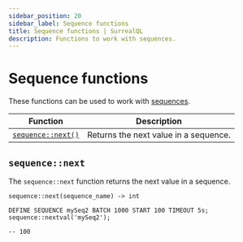 ```yaml
---
sidebar_position: 20
sidebar_label: Sequence functions
title: Sequence functions | SurrealQL
description: Functions to work with sequences.
---
```



# Sequence functions

<Since v="v3.0.0-alpha.2" />

These functions can be used to work with [sequences](/docs/surrealql/statements/define/sequence).

<table>
  <thead>
    <tr>
      <th scope="col">Function</th>
      <th scope="col">Description</th>
    </tr>
  </thead>

  <tbody>
    <tr>
      <td scope="row" data-label="Function"><a href="#sequencenext"><code>sequence::next()</code></a></td>
      <td scope="row" data-label="Description">Returns the next value in a sequence.</td>
    </tr>
  </tbody>
</table>

## `sequence::next`

The `sequence::next` function returns the next value in a sequence.

```surql title="API DEFINITION"
sequence::next(sequence_name) -> int
```

```surql
DEFINE SEQUENCE mySeq2 BATCH 1000 START 100 TIMEOUT 5s;
sequence::nextval('mySeq2');

-- 100
```
